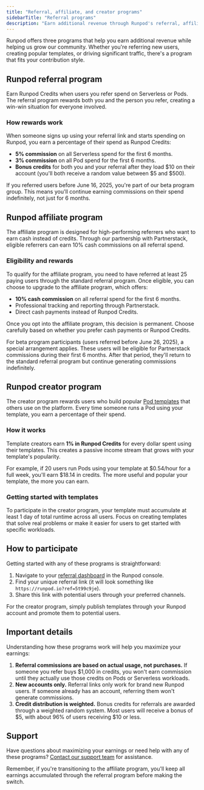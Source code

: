 ```yaml
---
title: "Referral, affiliate, and creator programs"
sidebarTitle: "Referral programs"
description: "Earn additional revenue through Runpod's referral, affiliate, and creator programs"
---
```


Runpod offers three programs that help you earn additional revenue while helping us grow our community. Whether you're referring new users, creating popular templates, or driving significant traffic, there's a program that fits your contribution style.

## Runpod referral program

Earn Runpod Credits when users you refer spend on Serverless or Pods. The referral program rewards both you and the person you refer, creating a win-win situation for everyone involved.

### How rewards work

When someone signs up using your referral link and starts spending on Runpod, you earn a percentage of their spend as Runpod Credits:

- **5% commission** on all Serverless spend for the first 6 months.
- **3% commission** on all Pod spend for the first 6 months.
- **Bonus credits** for both you and your referral after they load \$10 on their account (you'll both receive a random value between \$5 and \$500).

If you referred users before June 16, 2025, you're part of our beta program group. This means you'll continue earning commissions on their spend indefinitely, not just for 6 months.

## Runpod affiliate program

The affiliate program is designed for high-performing referrers who want to earn cash instead of credits. Through our partnership with Partnerstack, eligible referrers can earn 10% cash commissions on all referral spend.

### Eligibility and rewards

To qualify for the affiliate program, you need to have referred at least 25 paying users through the standard referral program. Once eligible, you can choose to upgrade to the affiliate program, which offers:

- **10% cash commission** on all referral spend for the first 6 months.
- Professional tracking and reporting through Partnerstack.
- Direct cash payments instead of Runpod Credits.

Once you opt into the affiliate program, this decision is permanent. Choose carefully based on whether you prefer cash payments or Runpod Credits.

For beta program participants (users referred before June 26, 2025), a special arrangement applies. These users will be eligible for Partnerstack commissions during their first 6 months. After that period, they'll return to the standard referral program but continue generating commissions indefinitely.

## Runpod creator program

The creator program rewards users who build popular [Pod templates](/pods/templates/overview) that others use on the platform. Every time someone runs a Pod using your template, you earn a percentage of their spend.

### How it works

Template creators earn **1% in Runpod Credits** for every dollar spent using their templates. This creates a passive income stream that grows with your template's popularity.

For example, if 20 users run Pods using your template at \$0.54/hour for a full week, you'll earn \$18.14 in credits. The more useful and popular your template, the more you can earn.

### Getting started with templates

To participate in the creator program, your template must accumulate at least 1 day of total runtime across all users. Focus on creating templates that solve real problems or make it easier for users to get started with specific workloads.

## How to participate

Getting started with any of these programs is straightforward:

1. Navigate to your [referral dashboard](https://www.console.runpod.io/user/referrals) in the Runpod console.
2. Find your unique referral link (it will look something like `https://runpod.io?ref=5t99c9je`).
3. Share this link with potential users through your preferred channels.

For the creator program, simply publish templates through your Runpod account and promote them to potential users.

## Important details

Understanding how these programs work will help you maximize your earnings:

1. **Referral commissions are based on actual usage, not purchases.** If someone you refer buys \$1,000 in credits, you won't earn commission until they actually use those credits on Pods or Serverless workloads.
2. **New accounts only.** Referral links only work for brand new Runpod users. If someone already has an account, referring them won't generate commissions.
3. **Credit distribution is weighted.** Bonus credits for referrals are awarded through a weighted random system. Most users will receive a bonus of \$5, with about 96% of users receiving \$10 or less.

## Support

Have questions about maximizing your earnings or need help with any of these programs? [Contact our support team](https://contact.runpod.io/hc/en-us/requests/new) for assistance.

Remember, if you're transitioning to the affiliate program, you'll keep all earnings accumulated through the referral program before making the switch.